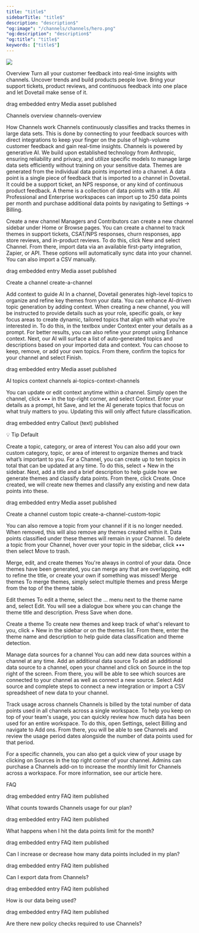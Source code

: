 ```yaml
---
title: "title$"
sidebarTitle: "title$"
description: "description$"
"og:image": "/channels/channels/hero.png"
"og:description": "description$"
"og:title": "title$"
keywords: ["title$"]
---
```


![](/help/channels/channels/hero.png)

Overview
Turn all your customer feedback into real-time insights with channels. Uncover trends and build products people love. Bring your support tickets, product reviews, and continuous feedback into one place and let Dovetail make sense of it.

drag embedded entry
Media asset
published

Channels overview
channels-overview







How Channels work
Channels continuously classifies and tracks themes in large data sets. This is done by connecting to your feedback sources with direct integrations to keep your finger on the pulse of high-volume customer feedback and gain real-time insights.
Channels is powered by generative AI. We build upon established technology from Anthropic, ensuring reliability and privacy, and utilize specific models to manage large data sets efficiently without training on your sensitive data.
Themes are generated from the individual data points imported into a channel. A data point is a single piece of feedback that is imported to a channel in Dovetail. It could be a support ticket, an NPS response, or any kind of continuous product feedback. A theme is a collection of data points with a title.
All Professional and Enterprise workspaces can import up to 250 data points per month and purchase additional data points by navigating to Settings → Billing.




Create a new channel
Managers and Contributors can create a new channel sidebar under Home or Browse pages. You can create a channel to track themes in support tickets, CSAT/NPS responses, churn responses, app store reviews, and in-product reviews. 
To do this, click New and select Channel.
From there, import data via an available first-party integration, Zapier, or API. These options will automatically sync data into your channel. You can also import a CSV manually.


drag embedded entry
Media asset
published

Create a channel
create-a-channel







Add context to guide AI
In a channel, Dovetail generates high-level topics to organize and refine key themes from your data. You can enhance AI-driven topic generation by adding context. 
When creating a new channel, you will be instructed to provide details such as your role, specific goals, or key focus areas to create dynamic, tailored topics that align with what you're interested in. 
To do this, in the textbox under Context enter your details as a prompt. For better results, you can also refine your prompt using Enhance context.
Next, our AI will surface a list of auto-generated topics and descriptions based on your imported data and context. You can choose to keep, remove, or add your own topics. 
From there, confirm the topics for your channel and select Finish. 


drag embedded entry
Media asset
published

AI topics context channels
ai-topics-context-channels



You can update or edit context anytime within a channel. Simply open the channel, click ••• in the top-right corner, and select Context. Enter your details as a prompt, hit Save, and let the AI generate topics that focus on what truly matters to you. Updating this will only affect future classification. 

drag embedded entry
Callout (text)
published

💡 Tip
Default







Create a topic, category, or area of interest
You can also add your own custom category, topic, or area of interest to organize themes and track what’s important to you. For a Channel, you can create up to ten topics in total that can be updated at any time.
To do this, select + New in the sidebar.
Next, add a title and a brief description to help guide how we generate themes and classify data points.
From there, click Create. Once created, we will create new themes and classify any existing and new data points into these. 


drag embedded entry
Media asset
published

Create a channel custom topic
create-a-channel-custom-topic



You can also remove a topic from your channel if it is no longer needed. When removed, this will also remove any themes created within it. Data points classified under these themes will remain in your Channel.
To delete a topic from your Channel, hover over your topic in the sidebar, click ••• then select Move to trash.





Merge, edit, and create themes
You're always in control of your data. Once themes have been generated, you can merge any that are overlapping, edit to refine the title, or create your own if something was missed!
Merge themes
To merge themes, simply select multiple themes and press Merge from the top of the theme table.

Edit themes
To edit a theme, select the ... menu next to the theme name and, select Edit. You will see a dialogue box where you can change the theme title and description. Press Save when done.

Create a theme
To create new themes and keep track of what's relevant to you, click + New in the sidebar or on the themes list. 
From there, enter the theme name and description to help guide data classification and theme detection.





Manage data sources for a channel
You can add new data sources within a channel at any time. 
Add an additional data source
To add an additional data source to a channel, open your channel and click on Source in the top right of the screen. 
From there, you will be able to see which sources are connected to your channel as well as connect a new source. Select Add source and complete steps to connect a new integration or import a CSV spreadsheet of new data to your channel. 





Track usage across channels
Channels is billed by the total number of data points used in all channels across a single workspace. To help you keep on top of your team's usage, you can quickly review how much data has been used for an entire workspace.
To do this, open Settings, select Billing and navigate to Add ons. 
From there, you will be able to see Channels and review the usage period dates alongside the number of data points used for that period. 

For a specific channels, you can also get a quick view of your usage by clicking on Sources in the top right corner of your channel.
Admins can purchase a Channels add-on to increase the monthly limit for Channels across a workspace. For more information, see our article here. 




FAQ

drag embedded entry
FAQ item
published

What counts towards Channels usage for our plan?




drag embedded entry
FAQ item
published

What happens when I hit the data points limit for the month?




drag embedded entry
FAQ item
published

Can I increase or decrease how many data points included in my plan?




drag embedded entry
FAQ item
published

Can I export data from Channels?




drag embedded entry
FAQ item
published

How is our data being used?




drag embedded entry
FAQ item
published

Are there new policy checks required to use Channels?





